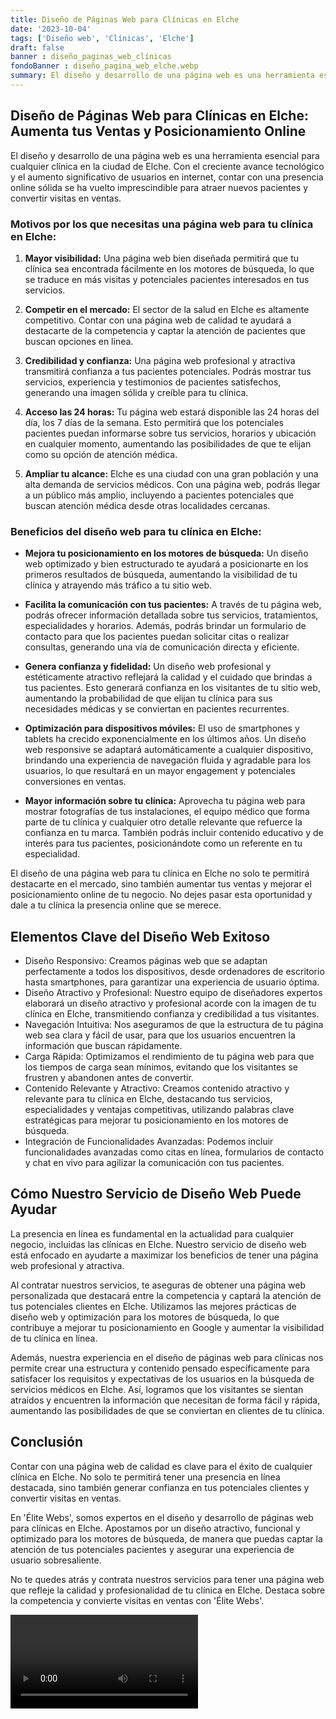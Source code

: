 ```yaml
---
title: Diseño de Páginas Web para Clínicas en Elche
date: '2023-10-04'
tags: ['Diseño web', 'Clínicas', 'Elche']
draft: false
banner : diseño_paginas_web_clínicas
fondoBanner : diseño_pagina_web_elche.webp
summary: El diseño y desarrollo de una página web es una herramienta esencial para cualquier clínica en la ciudad de Elche. Con el creciente avance tecnológico y el aumento significativo de usuarios en internet, contar con una presencia online sólida se ha vuelto imprescindible para atraer nuevos pacientes y convertir visitas en ventas.
---
```


## Diseño de Páginas Web para Clínicas en Elche: Aumenta tus Ventas y Posicionamiento Online

El diseño y desarrollo de una página web es una herramienta esencial para cualquier clínica en la ciudad de Elche. Con el creciente avance tecnológico y el aumento significativo de usuarios en internet, contar con una presencia online sólida se ha vuelto imprescindible para atraer nuevos pacientes y convertir visitas en ventas.

### Motivos por los que necesitas una página web para tu clínica en Elche:

1. **Mayor visibilidad:** Una página web bien diseñada permitirá que tu clínica sea encontrada fácilmente en los motores de búsqueda, lo que se traduce en más visitas y potenciales pacientes interesados en tus servicios.

2. **Competir en el mercado:** El sector de la salud en Elche es altamente competitivo. Contar con una página web de calidad te ayudará a destacarte de la competencia y captar la atención de pacientes que buscan opciones en línea.

3. **Credibilidad y confianza:** Una página web profesional y atractiva transmitirá confianza a tus pacientes potenciales. Podrás mostrar tus servicios, experiencia y testimonios de pacientes satisfechos, generando una imagen sólida y creíble para tu clínica.

4. **Acceso las 24 horas:** Tu página web estará disponible las 24 horas del día, los 7 días de la semana. Esto permitirá que los potenciales pacientes puedan informarse sobre tus servicios, horarios y ubicación en cualquier momento, aumentando las posibilidades de que te elijan como su opción de atención médica.

5. **Ampliar tu alcance:** Elche es una ciudad con una gran población y una alta demanda de servicios médicos. Con una página web, podrás llegar a un público más amplio, incluyendo a pacientes potenciales que buscan atención médica desde otras localidades cercanas.

### Beneficios del diseño web para tu clínica en Elche:

- **Mejora tu posicionamiento en los motores de búsqueda:** Un diseño web optimizado y bien estructurado te ayudará a posicionarte en los primeros resultados de búsqueda, aumentando la visibilidad de tu clínica y atrayendo más tráfico a tu sitio web.

- **Facilita la comunicación con tus pacientes:** A través de tu página web, podrás ofrecer información detallada sobre tus servicios, tratamientos, especialidades y horarios. Además, podrás brindar un formulario de contacto para que los pacientes puedan solicitar citas o realizar consultas, generando una vía de comunicación directa y eficiente.

- **Genera confianza y fidelidad:** Un diseño web profesional y estéticamente atractivo reflejará la calidad y el cuidado que brindas a tus pacientes. Esto generará confianza en los visitantes de tu sitio web, aumentando la probabilidad de que elijan tu clínica para sus necesidades médicas y se conviertan en pacientes recurrentes.

- **Optimización para dispositivos móviles:** El uso de smartphones y tablets ha crecido exponencialmente en los últimos años. Un diseño web responsive se adaptará automáticamente a cualquier dispositivo, brindando una experiencia de navegación fluida y agradable para los usuarios, lo que resultará en un mayor engagement y potenciales conversiones en ventas.

- **Mayor información sobre tu clínica:** Aprovecha tu página web para mostrar fotografías de tus instalaciones, el equipo médico que forma parte de tu clínica y cualquier otro detalle relevante que refuerce la confianza en tu marca. También podrás incluir contenido educativo y de interés para tus pacientes, posicionándote como un referente en tu especialidad.

El diseño de una página web para tu clínica en Elche no solo te permitirá destacarte en el mercado, sino también aumentar tus ventas y mejorar el posicionamiento online de tu negocio. No dejes pasar esta oportunidad y dale a tu clínica la presencia online que se merece.

<GifSeo />

<Cta />

## Elementos Clave del Diseño Web Exitoso

- Diseño Responsivo: Creamos páginas web que se adaptan perfectamente a todos los dispositivos, desde ordenadores de escritorio hasta smartphones, para garantizar una experiencia de usuario óptima.
- Diseño Atractivo y Profesional: Nuestro equipo de diseñadores expertos elaborará un diseño atractivo y profesional acorde con la imagen de tu clínica en Elche, transmitiendo confianza y credibilidad a tus visitantes.
- Navegación Intuitiva: Nos aseguramos de que la estructura de tu página web sea clara y fácil de usar, para que los usuarios encuentren la información que buscan rápidamente.
- Carga Rápida: Optimizamos el rendimiento de tu página web para que los tiempos de carga sean mínimos, evitando que los visitantes se frustren y abandonen antes de convertir.
- Contenido Relevante y Atractivo: Creamos contenido atractivo y relevante para tu clínica en Elche, destacando tus servicios, especialidades y ventajas competitivas, utilizando palabras clave estratégicas para mejorar tu posicionamiento en los motores de búsqueda.
- Integración de Funcionalidades Avanzadas: Podemos incluir funcionalidades avanzadas como citas en línea, formularios de contacto y chat en vivo para agilizar la comunicación con tus pacientes.

## Cómo Nuestro Servicio de Diseño Web Puede Ayudar

La presencia en línea es fundamental en la actualidad para cualquier negocio, incluidas las clínicas en Elche. Nuestro servicio de diseño web está enfocado en ayudarte a maximizar los beneficios de tener una página web profesional y atractiva.

Al contratar nuestros servicios, te aseguras de obtener una página web personalizada que destacará entre la competencia y captará la atención de tus potenciales clientes en Elche. Utilizamos las mejores prácticas de diseño web y optimización para los motores de búsqueda, lo que contribuye a mejorar tu posicionamiento en Google y aumentar la visibilidad de tu clínica en línea.

Además, nuestra experiencia en el diseño de páginas web para clínicas nos permite crear una estructura y contenido pensado específicamente para satisfacer los requisitos y expectativas de los usuarios en la búsqueda de servicios médicos en Elche. Así, logramos que los visitantes se sientan atraídos y encuentren la información que necesitan de forma fácil y rápida, aumentando las posibilidades de que se conviertan en clientes de tu clínica.

## Conclusión

Contar con una página web de calidad es clave para el éxito de cualquier clínica en Elche. No solo te permitirá tener una presencia en línea destacada, sino también generar confianza en tus potenciales clientes y convertir visitas en ventas.

En 'Élite Webs', somos expertos en el diseño y desarrollo de páginas web para clínicas en Elche. Apostamos por un diseño atractivo, funcional y optimizado para los motores de búsqueda, de manera que puedas captar la atención de tus potenciales pacientes y asegurar una experiencia de usuario sobresaliente.

No te quedes atrás y contrata nuestros servicios para tener una página web que refleje la calidad y profesionalidad de tu clínica en Elche. Destaca sobre la competencia y convierte visitas en ventas con 'Élite Webs'.

<Video />

<CtaBot job='Clínicas' city='Elche'/>

<Gmaps query='Elche+españa+maps' />